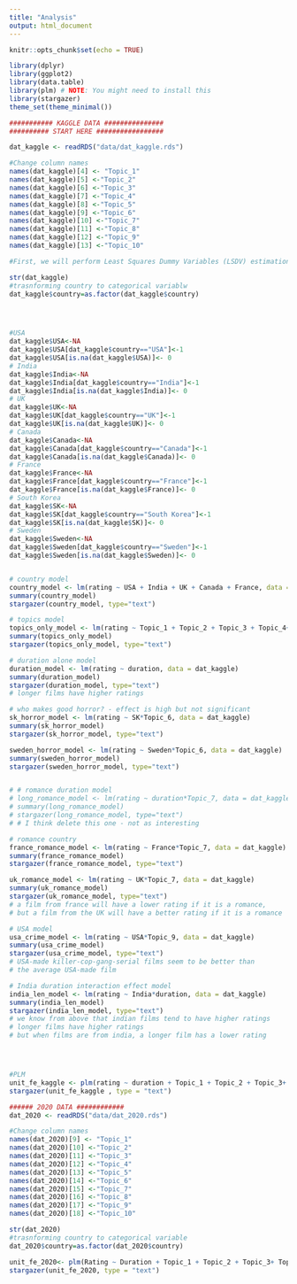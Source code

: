 ```yaml
---
title: "Analysis"
output: html_document
---
```


```r
knitr::opts_chunk$set(echo = TRUE)

library(dplyr)
library(ggplot2)
library(data.table)
library(plm) # NOTE: You might need to install this
library(stargazer)
theme_set(theme_minimal())
```

```r
########### KAGGLE DATA ###############
########## START HERE #################

dat_kaggle <- readRDS("data/dat_kaggle.rds") 

#Change column names
names(dat_kaggle)[4] <- "Topic_1"
names(dat_kaggle)[5] <-"Topic_2"
names(dat_kaggle)[6] <-"Topic_3"
names(dat_kaggle)[7] <-"Topic_4"
names(dat_kaggle)[8] <-"Topic_5"
names(dat_kaggle)[9] <-"Topic_6"
names(dat_kaggle)[10] <-"Topic_7"
names(dat_kaggle)[11] <-"Topic_8"
names(dat_kaggle)[12] <-"Topic_9"
names(dat_kaggle)[13] <-"Topic_10"

#First, we will perform Least Squares Dummy Variables (LSDV) estimation with lm(), where we essentially get an individual estimate for each unit. Second, we will run our model with plm(), which will do the same mechanics, yet it will not render each of the units intercept.

str(dat_kaggle)
#trasnforming country to categorical variablw
dat_kaggle$country=as.factor(dat_kaggle$country)




#USA
dat_kaggle$USA<-NA 
dat_kaggle$USA[dat_kaggle$country=="USA"]<-1
dat_kaggle$USA[is.na(dat_kaggle$USA)]<- 0
# India
dat_kaggle$India<-NA
dat_kaggle$India[dat_kaggle$country=="India"]<-1
dat_kaggle$India[is.na(dat_kaggle$India)]<- 0
# UK
dat_kaggle$UK<-NA
dat_kaggle$UK[dat_kaggle$country=="UK"]<-1
dat_kaggle$UK[is.na(dat_kaggle$UK)]<- 0
# Canada
dat_kaggle$Canada<-NA
dat_kaggle$Canada[dat_kaggle$country=="Canada"]<-1
dat_kaggle$Canada[is.na(dat_kaggle$Canada)]<- 0
# France
dat_kaggle$France<-NA
dat_kaggle$France[dat_kaggle$country=="France"]<-1
dat_kaggle$France[is.na(dat_kaggle$France)]<- 0
# South Korea
dat_kaggle$SK<-NA
dat_kaggle$SK[dat_kaggle$country=="South Korea"]<-1
dat_kaggle$SK[is.na(dat_kaggle$SK)]<- 0
# Sweden
dat_kaggle$Sweden<-NA
dat_kaggle$Sweden[dat_kaggle$country=="Sweden"]<-1
dat_kaggle$Sweden[is.na(dat_kaggle$Sweden)]<- 0


# country model
country_model <- lm(rating ~ USA + India + UK + Canada + France, data = dat_kaggle)
summary(country_model)
stargazer(country_model, type="text")

# topics model
topics_only_model <- lm(rating ~ Topic_1 + Topic_2 + Topic_3 + Topic_4+ Topic_5+ Topic_6 + Topic_7 + Topic_8 + Topic_9 + Topic_10, data = dat_kaggle)
summary(topics_only_model)
stargazer(topics_only_model, type="text")

# duration alone model
duration_model <- lm(rating ~ duration, data = dat_kaggle)
summary(duration_model)
stargazer(duration_model, type="text")
# longer films have higher ratings

# who makes good horror? - effect is high but not significant
sk_horror_model <- lm(rating ~ SK*Topic_6, data = dat_kaggle)
summary(sk_horror_model)
stargazer(sk_horror_model, type="text") 

sweden_horror_model <- lm(rating ~ Sweden*Topic_6, data = dat_kaggle)
summary(sweden_horror_model)
stargazer(sweden_horror_model, type="text")


# # romance duration model
# long_romance_model <- lm(rating ~ duration*Topic_7, data = dat_kaggle)
# summary(long_romance_model)
# stargazer(long_romance_model, type="text")
# # I think delete this one - not as interesting

# romance country
france_romance_model <- lm(rating ~ France*Topic_7, data = dat_kaggle)
summary(france_romance_model)
stargazer(france_romance_model, type="text")

uk_romance_model <- lm(rating ~ UK*Topic_7, data = dat_kaggle)
summary(uk_romance_model)
stargazer(uk_romance_model, type="text")
# a film from france will have a lower rating if it is a romance, 
# but a film from the UK will have a better rating if it is a romance

# USA model
usa_crime_model <- lm(rating ~ USA*Topic_9, data = dat_kaggle)
summary(usa_crime_model)
stargazer(usa_crime_model, type="text")
# USA-made killer-cop-gang-serial films seem to be better than
# the average USA-made film

# India duration interaction effect model
india_len_model <- lm(rating ~ India*duration, data = dat_kaggle)
summary(india_len_model)
stargazer(india_len_model, type="text")
# we know from above that indian films tend to have higher ratings
# longer films have higher ratings
# but when films are from india, a longer film has a lower rating




#PLM 
unit_fe_kaggle <- plm(rating ~ duration + Topic_1 + Topic_2 + Topic_3+ Topic_4+ Topic_5+ Topic_6 + Topic_7 + Topic_8 + Topic_9 + Topic_10, data = dat_kaggle , index = c("country"), model = "within")
stargazer(unit_fe_kaggle , type = "text")

###### 2020 DATA ############
dat_2020 <- readRDS("data/dat_2020.rds")

#Change column names
names(dat_2020)[9] <- "Topic_1"
names(dat_2020)[10] <-"Topic_2"
names(dat_2020)[11] <-"Topic_3"
names(dat_2020)[12] <-"Topic_4"
names(dat_2020)[13] <-"Topic_5"
names(dat_2020)[14] <-"Topic_6"
names(dat_2020)[15] <-"Topic_7"
names(dat_2020)[16] <-"Topic_8"
names(dat_2020)[17] <-"Topic_9"
names(dat_2020)[18] <-"Topic_10"

str(dat_2020)
#trasnforming country to categorical variable
dat_2020$country=as.factor(dat_2020$country)

unit_fe_2020<- plm(Rating ~ Duration + Topic_1 + Topic_2 + Topic_3+ Topic_4+ Topic_5+ Topic_6 + Topic_7 + Topic_8 + Topic_9 + Topic_10, data = dat_2020 , index = c("Country"), model = "within")
stargazer(unit_fe_2020, type = "text")

```
